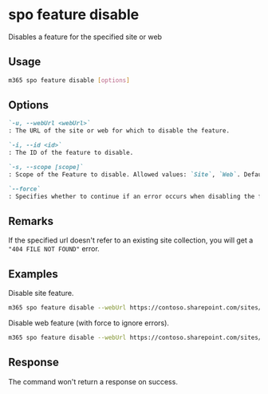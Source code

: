 
# spo feature disable

Disables a feature for the specified site or web

## Usage

```sh
m365 spo feature disable [options]
```

## Options

```md definition-list
`-u, --webUrl <webUrl>`
: The URL of the site or web for which to disable the feature.

`-i, --id <id>`
: The ID of the feature to disable.

`-s, --scope [scope]`
: Scope of the Feature to disable. Allowed values: `Site`, `Web`. Defaults to `Web`.

`--force`
: Specifies whether to continue if an error occurs when disabling the feature.
```

<Global />

## Remarks

If the specified url doesn't refer to an existing site collection, you will get a `"404 FILE NOT FOUND"` error.

## Examples

Disable site feature.

```sh
m365 spo feature disable --webUrl https://contoso.sharepoint.com/sites/salis --id 915c240e-a6cc-49b8-8b2c-0bff8b553ed3 --scope Site
```

Disable web feature (with force to ignore errors).

```sh
m365 spo feature disable --webUrl https://contoso.sharepoint.com/sites/salis --id 00bfea71-5932-4f9c-ad71-1557e5751100 --scope Web --force
```

## Response

The command won't return a response on success.
